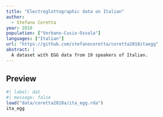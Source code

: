 ```yaml
---
title: "Electroglottographic data on Italian"
author:
  - Stefano Coretta
year: 2018
population: ["Verbano-Cusio-Ossola"]
languages: ["Italian"]
url: "https://github.com/stefanocoretta/coretta2018itaegg"
abstract: |
  A dataset with EGG data from 19 speakers of Italian.
---
```


## Preview

```r
#| label: dat
#| message: false
load("data/coretta2018a/ita_egg.rda")
ita_egg
```
